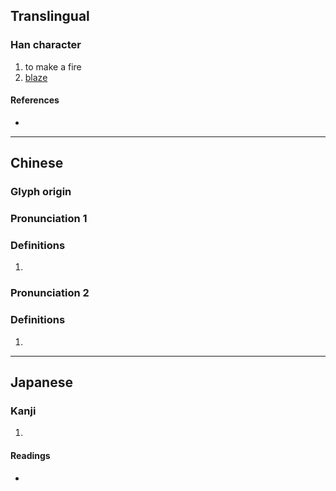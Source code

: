 {{character info/new}}
{{also|𬊤}}
==Translingual==

===Han character===
{{Han char|rn=86|rad=火|as=12|sn=16|four=96856|canj=FRRJ|ids=⿰火單}}

# to make a fire
# [[blaze]]

====References====
* {{Han ref|kx=0682.010|dkj=19388|dj=1094.030|hdz=32234.010|uh=71C0|ud=29120|bh=EA4C|bd=59980}}

----

==Chinese==
{{zh-forms|s=𬊤}}

===Glyph origin===
{{Han etym}}

===Pronunciation 1===
{{zh-pron
|m=chǎn,chàn
|c=cin2,zin2
|mc=y
|oc=y
|ma=
|cat=
}}

===Definitions===
{{zh-hanzi}}

# {{rfdef|zh}}

===Pronunciation 2===
{{zh-pron
|m=dǎn
|c=daan6
|mc=y
|oc=y
|ma=
|cat=
}}

===Definitions===
{{zh-hanzi}}

# {{rfdef|zh}}

----

==Japanese==

===Kanji===
{{ja-kanji|grade=|rs=火12}}

# {{defn|lang=ja|sort=火12}}

====Readings====
* {{ja-readings|on=[[せん]] (sen), [[たん]] (tan)|kun=[[たく]] (taku)}}